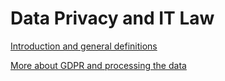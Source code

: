 = Data Privacy and IT Law =

[[DPITLLecture1|Introduction and general definitions]]

[[DPITLLecture2|More about GDPR and processing the data]]
